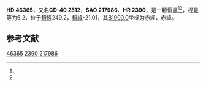 {{Starbox begin
| name = HD 46365
}}
{{Starbox observe
| epoch = [[J2000.0|J2000.0]]
| constell = {{星座名待查}}<ref name=SIMBAD>{{cite web
 | url=http://simbad.u-strasbg.fr/simbad/sim-id?Ident=HR+2390
 | title =Pulsating variable Star
 | publisher=Centre de Données astronomiques de Strasbourg
 | work=SIMBAD
 | accessdate=2012-07-13}}</ref><ref name=DATA>{{cite web
 | url=http://vizier.u-strasbg.fr/viz-bin/VizieR-5?-out.add=.&-source=5050&-corr=PK=HR&-out.max=9999&HR=2390
 | title=VizieR Detailed Page
 | accessdate=2012-07-13
 | archive-date=2016-03-05
 | archive-url=https://web.archive.org/web/20160305001512/http://vizier.u-strasbg.fr/viz-bin/VizieR-5?-out.add=.&-source=5050&-corr=PK=HR&-out.max=9999&HR=2390
 | dead-url=no
 }}</ref>
| 星官 = 
| ra = {{RA|6|30|59.8}}<ref name=SIMBAD /><ref name=DATA />
| dec = {{DEC|-40|54|59}}<ref name=SIMBAD /><ref name=DATA />
| appmag_v = 6.2<ref name=SIMBAD /><ref name=DATA />
}}
{{Starbox character
| class = K3III<ref name=SIMBAD /><ref name=DATA />
| b-v = 1.4<ref name=SIMBAD /><ref name=DATA />
| u-b = <ref name=SIMBAD /><ref name=DATA />
| r-i = <ref name=SIMBAD /><ref name=DATA />
| variable = 
}}
{{Starbox astrometry
| radial_v = 
| prop_mo_ra = 51
| parallax = 
| p_error = 
}}
{{Starbox catalog
| names =CD-40 2512，[[SAO星表|SAO]] 217986，[[HD星表|HD]] 46365，[[HR星表|HR]] 2390}}
{{Starbox reference |Simbad=HR+2390}}
{{Starbox end}}

'''HD 46365'''，又名'''CD-40 2512'''，'''SAO 217986'''、'''HR 2390'''，是一颗恒星<ref name=SIMBAD /><ref name=DATA />，视星等为6.2，位于[[銀道座標系|銀經]]249.2，[[銀道座標系|銀緯]]-21.01，其[[B1900.0|B1900.0]]坐标为赤經{{RA|6|27|47.3}}，赤緯{{DEC|-40|-21.01|43}}。

== 参考文献 ==
{{reflist}}

{{star-stub}}

[[Category:HD和HDE天體|46365]]
[[Category:HR天體|2390]]
[[Category:SAO天體|217986]]